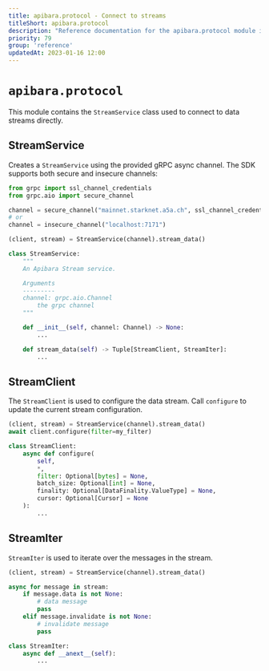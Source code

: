 ```yaml
---
title: apibara.protocol - Connect to streams
titleShort: apibara.protocol
description: "Reference documentation for the apibara.protocol module in the Python SDK."
priority: 79
group: 'reference'
updatedAt: 2023-01-16 12:00
---
```


# `apibara.protocol`

This module contains the `StreamService` class used to connect to data streams directly.


## StreamService

Creates a `StreamService` using the provided gRPC async channel. The SDK supports both secure
and insecure channels:

```py
from grpc import ssl_channel_credentials
from grpc.aio import secure_channel

channel = secure_channel("mainnet.starknet.a5a.ch", ssl_channel_credentials())
# or
channel = insecure_channel("localhost:7171")

(client, stream) = StreamService(channel).stream_data()
```

```py
class StreamService:
    """
    An Apibara Stream service.

    Arguments
    ---------
    channel: grpc.aio.Channel
        the grpc channel
    """

    def __init__(self, channel: Channel) -> None:
        ...

    def stream_data(self) -> Tuple[StreamClient, StreamIter]:
        ...
```

## StreamClient

The `StreamClient` is used to configure the data stream. Call `configure` to
update the current stream configuration.

```py
(client, stream) = StreamService(channel).stream_data()
await client.configure(filter=my_filter)
```

```py
class StreamClient:
    async def configure(
        self,
        *,
        filter: Optional[bytes] = None,
        batch_size: Optional[int] = None,
        finality: Optional[DataFinality.ValueType] = None,
        cursor: Optional[Cursor] = None
    ):
        ...
```

## StreamIter

`StreamIter` is used to iterate over the messages in the stream.

```py
(client, stream) = StreamService(channel).stream_data()

async for message in stream:
    if message.data is not None:
        # data message
        pass
    elif message.invalidate is not None:
        # invalidate message
        pass
```

```py
class StreamIter:
    async def __anext__(self):
        ...
```